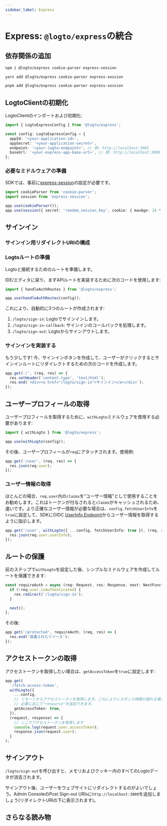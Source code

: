 ```yaml
---
sidebar_label: Express
---
```




# Express: `@logto/express`の統合

<AppNote type="Traditional Web" />

## 依存関係の追加

<Tabs>

  <TabItem value="npm" label="npm">

```bash
npm i @logto/express cookie-parser express-session
```

  </TabItem>
  <TabItem value="yarn" label="Yarn">

```bash
yarn add @logto/express cookie-parser express-session
```

  </TabItem>
  <TabItem value="pnpm" label="pnpm">

```bash
pnpm add @logto/express cookie-parser express-session
```

  </TabItem>

</Tabs>

## LogtoClientの初期化

<AssumingUrl />

<GetAppSecret />

LogtoClientのインポートおよび初期化:

```ts
import { LogtoExpressConfig } from '@logto/express';

const config: LogtoExpressConfig = {
  appId: '<your-application-id>',
  appSecret: '<your-application-secret>',
  endpoint: '<your-logto-endpoint>', // 例: http://localhost:3001
  baseUrl: '<your-express-app-base-url>', // 例: http://localhost:3000
};
```

### 必要なミドルウェアの準備

SDKでは、事前に[express-session](https://www.npmjs.com/package/express-session)の設定が必要です。

```ts
import cookieParser from 'cookie-parser';
import session from 'express-session';

app.use(cookieParser());
app.use(session({ secret: 'random_session_key', cookie: { maxAge: 14 * 24 * 60 * 60 } }));
```

## サインイン

<SignInFlowSummary />

### サインイン用リダイレクトURIの構成

<ConfigureRedirectUri
  figureSrc={redirectUriFigure}
  redirectUri="http://localhost:3000/logto/sign-in-callback"
/>

### Logtoルートの準備

Logtoと接続するためのルートを準備します。

IDE/エディタに戻り、まずAPIルートを実装するために次のコードを使用します:

```ts
import { handleAuthRoutes } from '@logto/express';

app.use(handleAuthRoutes(config));
```

これにより、自動的に3つのルートが作成されます:

1. `/logto/sign-in`: Logtoでサインインします。
2. `/logto/sign-in-callback`: サインインのコールバックを処理します。
3. `/logto/sign-out`: Logtoからサインアウトします。

### サインインを実装する

もう少しです! 今、サインインボタンを作成して、ユーザーがクリックするとサインインルートにリダイレクトするための次のコードを作成します。

```ts
app.get('/', (req, res) => {
  res.setHeader('content-type', 'text/html');
  res.end(`<div><a href="/logto/sign-in">サインイン</a></div>`);
});
```

## ユーザープロフィールの取得

ユーザープロフィールを取得するために、`withLogto`ミドルウェアを使用する必要があります:

```ts
import { withLogto } from '@logto/express';

app.use(withLogto(config));
```

その後、ユーザープロフィールが`req`にアタッチされます。使用例:

```ts
app.get('/user', (req, res) => {
  res.json(req.user);
});
```

### ユーザー情報の取得

ほとんどの場合、`req.user`内の`claims`を"ユーザー情報"として使用することをお勧めします。これはトークンが付与されると`claims`がキャッシュされるため、速いです。より正確なユーザー情報が必要な場合は、`config.fetchUserInfo`を`true`に設定して、SDKにOIDC [UserInfo Endpoint](https://openid.net/specs/openid-connect-core-1_0.html#UserInfo)からユーザー情報を取得するように指示します。

```ts
app.get('/user', withLogto({ ...config, fetchUserInfo: true }), (req, res) => {
  res.json(req.user.userInfo);
});
```

<UserInformationClaims />

## ルートの保護

前のステップで`withLogto`を設定した後、シンプルなミドルウェアを作成してルートを保護できます:

```ts
const requireAuth = async (req: Request, res: Response, next: NextFunction) => {
  if (!req.user.isAuthenticated) {
    res.redirect('/logto/sign-in');
  }

  next();
};
```

その後:

```ts
app.get('/protected', requireAuth, (req, res) => {
  res.end('保護されたリソース');
});
```

## アクセストークンの取得

アクセストークンを取得したい場合は、`getAccessToken`を`true`に設定します:

```ts
app.get(
  '/fetch-access-token',
  withLogto({
    ...config,
    // リモートからアクセストークンを取得します。これによりレスポンス時間が遅れる場合があります。
    // 必要に応じて"resource"を追加できます。
    getAccessToken: true,
  }),
  (request, response) => {
    // ここでアクセストークンを取得します
    console.log(request.user.accessToken);
    response.json(request.user);
  }
);
```

## サインアウト

`/logto/sign-out`を呼び出すと、メモリおよびクッキー内のすべてのLogtoデータが消去されます。

サインアウト後、ユーザーをウェブサイトにリダイレクトするのがよいでしょう。Admin ConsoleのPost Sign-out URIsに`http://localhost:3000`を追加しましょう(リダイレクトURIの下に表示されます)。

## さらなる読み物

<FurtherReadings />